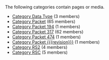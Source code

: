 <!-- DO NOT EDIT THIS FILE, CODE AUTOMATICALLY GENERATED BY category.sh -->
The following categories contain pages or media.
* [[Category Data Type]] (3 members)
* [[Category Packet]] (65 members)
* [[Category Packet 194]] (1 members)
* [[Category Packet 317]] (62 members)
* [[Category Packet 474]] (1 members)
* [[Category Packet {{{revision}}}]] (1 members)
* [[Category RS2]] (4 members)
* [[Category RSC]] (5 members)
